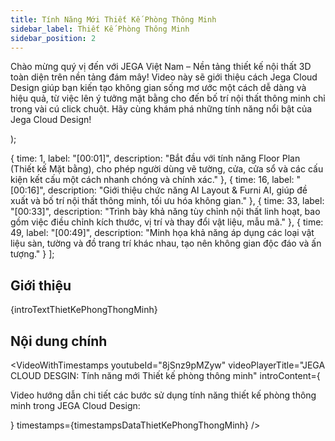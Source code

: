```yaml
---
title: Tính Năng Mới Thiết Kế Phòng Thông Minh
sidebar_label: Thiết Kế Phòng Thông Minh
sidebar_position: 2
---
```



  <p>
    Chào mừng quý vị đến với JEGA Việt Nam – Nền tảng thiết kế nội thất 3D toàn diện trên nền tảng đám mây! Video này sẽ giới thiệu cách Jega Cloud Design giúp bạn kiến tạo không gian sống mơ ước một cách dễ dàng và hiệu quả, từ việc lên ý tưởng mặt bằng cho đến bố trí nội thất thông minh chỉ trong vài cú click chuột. Hãy cùng khám phá những tính năng nổi bật của Jega Cloud Design!
  </p>
);

  { time: 1, label: "[00:01]", description: "Bắt đầu với tính năng Floor Plan (Thiết kế Mặt bằng), cho phép người dùng vẽ tường, cửa, cửa sổ và các cấu kiện kết cấu một cách nhanh chóng và chính xác." },
  { time: 16, label: "[00:16]", description: "Giới thiệu chức năng AI Layout & Furni AI, giúp đề xuất và bố trí nội thất thông minh, tối ưu hóa không gian." },
  { time: 33, label: "[00:33]", description: "Trình bày khả năng tùy chỉnh nội thất linh hoạt, bao gồm việc điều chỉnh kích thước, vị trí và thay đổi vật liệu, mẫu mã." },
  { time: 49, label: "[00:49]", description: "Minh họa khả năng áp dụng các loại vật liệu sàn, tường và đồ trang trí khác nhau, tạo nên không gian độc đáo và ấn tượng." }
];

## Giới thiệu

{introTextThietKePhongThongMinh}

## Nội dung chính

<VideoWithTimestamps
  youtubeId="8jSnz9pMZyw"
  videoPlayerTitle="JEGA CLOUD DESGIN: Tính năng mới Thiết kế phòng thông minh"
  introContent={<p>Video hướng dẫn chi tiết các bước sử dụng tính năng thiết kế phòng thông minh trong JEGA Cloud Design:</p>}
  timestamps={timestampsDataThietKePhongThongMinh}
/>

